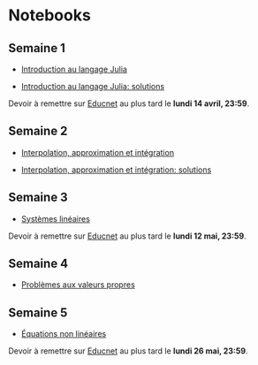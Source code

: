 # Notebooks

## Semaine 1

- [Introduction au langage Julia](notebooks/intro_julia.ipynb)

- [Introduction au langage Julia: solutions](notebooks/solutions_intro_julia.ipynb)

Devoir à remettre sur [Educnet](https://educnet.enpc.fr/mod/assign/view.php?id=70679) au plus tard le **lundi 14 avril, 23:59**.

## Semaine 2

- [Interpolation, approximation et intégration](notebooks/interpolation.ipynb)

- [Interpolation, approximation et intégration: solutions](notebooks/solutions_interpolation.ipynb)

## Semaine 3

- [Systèmes linéaires](notebooks/linear.ipynb)

Devoir à remettre sur [Educnet](https://educnet.enpc.fr/mod/assign/view.php?id=70815) au plus tard le **lundi 12 mai, 23:59**.

## Semaine 4

- [Problèmes aux valeurs propres](notebooks/eigen.ipynb)

## Semaine 5

- [Équations non linéaires](notebooks/nonlinear.ipynb)

Devoir à remettre sur [Educnet](https://tbd) au plus tard le **lundi 26 mai, 23:59**.

<!-- ## Semaine 6

- [Équations différentielles ordinaires](notebooks/odes.ipynb)

- [Équations différentielles ordinaires: solutions](notebooks/odes_sol.ipynb)

Ce notebook n'est pas à remettre. -->
